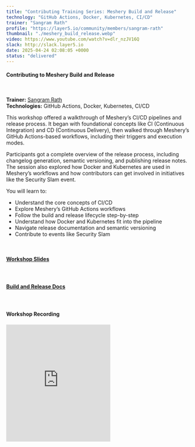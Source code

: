 ```yaml
---
title: "Contributing Training Series: Meshery Build and Release"
technology: "GitHub Actions, Docker, Kubernetes, CI/CD"
trainer: "Sangram Rath"
profile: "https://layer5.io/community/members/sangram-rath"
thumbnail: "./meshery_build_release.webp"
video: https://www.youtube.com/watch?v=dlr_nzJV16Q
slack: http://slack.layer5.io
date: 2025-04-24 02:08:05 +0000
status: "delivered"
---
```


<h4>Contributing to Meshery Build and Release</h4> <br />
<p><strong>Trainer:</strong> <a href="https://layer5.io/community/members/sangram-rath" target="_blank">Sangram Rath</a> <br />
<strong>Technologies:</strong> GitHub Actions, Docker, Kubernetes, CI/CD</p>

<p>
This workshop offered a walkthrough of Meshery’s CI/CD pipelines and release process. It began with foundational concepts like CI (Continuous Integration) and CD (Continuous Delivery), then walked through Meshery’s GitHub Actions-based workflows, including their triggers and execution modes.
</p>

<p>
Participants got a complete overview of the release process, including changelog generation, semantic versioning, and publishing release notes. The session also explored how Docker and Kubernetes are used in Meshery’s workflows and how contributors can get involved in initiatives like the Security Slam event.
</p>

You will learn to:

<ul>
  <li>Understand the core concepts of CI/CD</li>
  <li>Explore Meshery’s GitHub Actions workflows</li>
  <li>Follow the build and release lifecycle step-by-step</li>
  <li>Understand how Docker and Kubernetes fit into the pipeline</li>
  <li>Navigate release documentation and semantic versioning</li>
  <li>Contribute to events like Security Slam</li>
</ul>

<br />
<h4 style="margin-bottom:1.25rem;"><a href="https://docs.google.com/presentation/d/1hUDhFeYP7dtCQhOEw2U_wQ-G718Y2e5iU3drMDOdIws/edit?slide=id.g34a2b009d75_0_47#slide=id.g34a2b009d75_0_47" target="_blank">Workshop Slides</a></h4>
<br />
<h4 style="margin-bottom:1.25rem;"><a href="https://docs.meshery.io/project/contributing/build-and-release" target="_blank">Build and Release Docs</a></h4>
<br />
<h4 style="margin-bottom:1.25rem;">Workshop Recording</h4>

<iframe width="50%" src="https://www.youtube.com/embed/dlr_nzJV16Q" loading="lazy" frameborder="0" allow="accelerometer; autoplay; clipboard-write; encrypted-media; gyroscope; picture-in-picture" style="min-height: 315px; min-width: 280px; margin:auto; text-align:center;" allowfullscreen></iframe>
<br />
<br />
